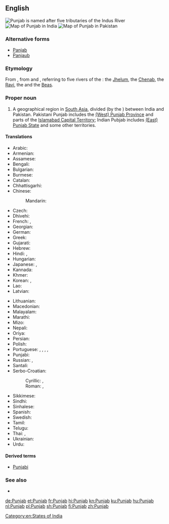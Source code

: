 ==English==
{{wikipedia|Punjab region}}
[[File:Indus_river.svg|thumb|Punjab is named after five tributaries of the Indus River]]
[[Image:Punjab in India (disputed hatched).svg|thumb|Map of Punjab in India]]
[[Image:Punjab in Pakistan (claims hatched).svg|thumb|Map of Punjab in Pakistan]]

===Alternative forms===
* [[Panjab]]
* [[Panjaub]]

===Etymology===
From {{etyl|fa|en}} {{term|sc=fa-Arab|پنجاب||[Land of] the Five Rivers|tr=panj-âb|lang=fa}}, from {{term|sc=fa-Arab|پنج|tr=panj|lang=fa||five}} and {{term|sc=fa-Arab|آب||tr=âb|water|lang=fa}}, referring to five rivers of the {{w|Punjab region}}: the [[w:Jhelum River|Jhelum]], the [[w:Chenab River|Chenab]], the [[w:Ravi River|Ravi]], the {{w|Sutlej}} and the [[w:Beas River|Beas]].
{{rfe|lang=en|Directly from Farsi into English and definitely not via Panjabi?}}

===Proper noun===
{{en-proper noun}}

# A geographical region in [[South Asia]], divided (by the {{w|Radcliffe Line}}) between India and Pakistan. Pakistani Punjab includes the [[West Punjab|(West) Punjab Province]] and parts of the [[Islamabad Capital Territory]]; Indian Pubjab includes [[East Punjab|(East) Punjab State]] and some other territories.

====Translations====
{{trans-top|geographical region in South Asia}}
* Arabic: {{t|ar|اَلْبَنْجَاب|m}}
* Armenian: {{t|hy|Փենջաբ|sc=Armn}}
* Assamese: {{t-needed|as}}
* Bengali: {{t|bn|পাঞ্জাব|tr=Panjab|sc=Beng}}
* Bulgarian: {{t|bg|Пенджаб|sc=Cyrl}}
* Burmese: {{t|my|ပန်ဂျပ်|sc=Mymr}}
* Catalan: {{t|ca|Panjab}}
* Chhattisgarhi: {{t-needed|hne}}
* Chinese:
*: Mandarin: {{t+|cmn|旁遮普邦|tr=Pángzhēpǔ-bāng|sc=Hani}}
* Czech: {{t|cs|Paňdžáb|m}}
* Dhivehi: {{t|dv|ޕަންޖާބު|sc=Thaa}}
* French: {{t+|fr|Penjab|m}}, {{t|fr|Pendjab|m}}
* Georgian: {{t|ka|პენჯაბი|sc=Geor}}
* German: {{t|de|Pandjab}}
* Greek: {{t+|el|Παντζάμπ|sc=Grek}}
* Gujarati: {{t|gu|પંજાબ|tr=Pãjāb|sc=Gujr}}
* Hebrew: {{t|he|פנג'אב}}
* Hindi: {{t+|hi|पंजाब|tr=pãjāb}}, {{t+|hi|पञ्जाब|tr=panjāb}}
* Hungarian: {{t+|hu|Pandzsáb}}
* Japanese: {{t|ja|パンジャーブ州|tr=Panjābu-shū}}, {{t|ja|パンジャーブ|tr=Panjābu}}
* Kannada: {{t|kn|ಪಂಜಾಬ್|tr=pan̄jāb|sc=Knda}}
* Khmer: {{t|km|​រដ្ឋ​ភុ​ន​ចាប|tr=roat pʰuncaap|sc=Khmr}}
* Korean: {{t|ko|펀자브|tr=Peonjabeu|sc=Hang}}, {{t|ko|펀자브 주|tr=Peonjabeu ju|sc=Hang}}
* Lao: {{t-needed|lo}}
* Latvian: {{t|lv|Pendžāba}}
{{trans-mid}}
* Lithuanian: {{t|lt|Pandžabas|m}}
* Macedonian: {{t|mk|Пенџаб|m|tr=Péndžab}}
* Malayalam: {{t+|ml|പഞ്ചാബ്|tr=Pañcāb|sc=Mlym}}
* Marathi: {{t|mr|पंजाब|tr=paṃjāba|sc=Deva}}
* Mizo: {{t-needed|lus}}
* Nepali: {{t-needed|ne}}
* Oriya: {{t|or|ପଞ୍ଜାବ|tr=Pôñjābô|sc=Orya}}
* Persian: {{t|fa|پنجاب|tr=Panjâb|sc=fa-Arab}}
* Polish: {{t|pl|Pendżab|m}}
* Portuguese: {{t|pt|Pendjab|m}}, {{t|pt|Panjabe|m}}, {{t|pt|Panjab|m}}, {{t|pt|Punjabe|m}}, {{t|pt|Penjabe|m}}
* Punjabi: {{t+|pa|ਪੰਜਾਬ|tr=Pãjāb|sc=Guru}}
* Russian: {{t|ru|Панджа́б|m}}, {{t|ru|Пенджа́б|m}}
* Santali: {{t-needed|sat}}
* Serbo-Croatian:
*: Cyrillic: {{t|sh|Панџаб|m}}, {{t|sh|Пенџаб|m}}
*: Roman: {{t|sh|Pandžab|m}}, {{t|sh|Pendžab|m}}
* Sikkimese: {{t-needed|sip}}
* Sindhi: {{t-needed|sd}}
* Sinhalese: {{t-needed|si}}
* Spanish: {{t|es|Penjab|m}}
* Swedish: {{t|sv|Punjab}}
* Tamil: {{t|ta|பஞ்சாப்|tr=Pañčāp}}
* Telugu: {{t+|te|పంజాబ్|sc=Telu}}
* Thai: {{t|th|รัฐปัญจาบ|tr=rát bpan-jàap}}, {{t|th|ปัญจาบ|tr=bpan-jàap}}
* Ukrainian: {{t|uk|Пенджаб|sc=Cyrl}}
* Urdu: {{t|ur|پنجاب|tr=panjāb}}
{{trans-bottom}}

====Derived terms====
* [[Punjabi]]

===See also===
* {{list:states of India/en}}

[[Category:en:States of India]]

[[de:Punjab]]
[[et:Punjab]]
[[fr:Punjab]]
[[hi:Punjab]]
[[kn:Punjab]]
[[ku:Punjab]]
[[hu:Punjab]]
[[nl:Punjab]]
[[pl:Punjab]]
[[sh:Punjab]]
[[fi:Punjab]]
[[zh:Punjab]]